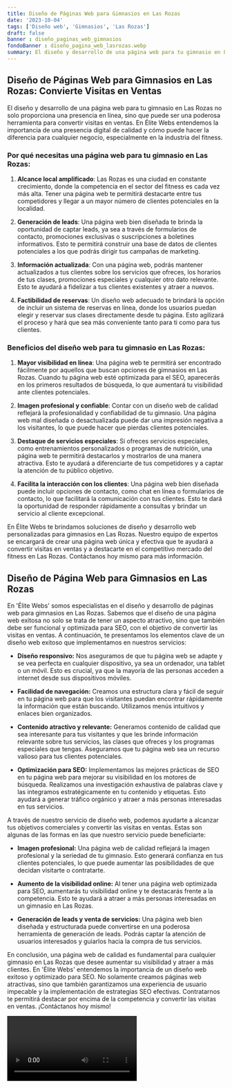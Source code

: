 ```yaml
---
title: Diseño de Páginas Web para Gimnasios en Las Rozas
date: '2023-10-04'
tags: ['Diseño web', 'Gimnasios', 'Las Rozas']
draft: false
banner : diseño_paginas_web_gimnasios
fondoBanner : diseño_pagina_web_lasrozas.webp
summary: El diseño y desarrollo de una página web para tu gimnasio en Las Rozas no solo proporciona una presencia en línea, sino que puede ser una poderosa herramienta para convertir visitas en ventas. En Élite Webs entendemos la importancia de una presencia digital de calidad y cómo puede hacer la diferencia para cualquier negocio, especialmente en la industria del fitness. 
---
```


## Diseño de Páginas Web para Gimnasios en Las Rozas: Convierte Visitas en Ventas

El diseño y desarrollo de una página web para tu gimnasio en Las Rozas no solo proporciona una presencia en línea, sino que puede ser una poderosa herramienta para convertir visitas en ventas. En Élite Webs entendemos la importancia de una presencia digital de calidad y cómo puede hacer la diferencia para cualquier negocio, especialmente en la industria del fitness. 

### Por qué necesitas una página web para tu gimnasio en Las Rozas:

1. **Alcance local amplificado**: Las Rozas es una ciudad en constante crecimiento, donde la competencia en el sector del fitness es cada vez más alta. Tener una página web te permitirá destacarte entre tus competidores y llegar a un mayor número de clientes potenciales en la localidad.

2. **Generación de leads**: Una página web bien diseñada te brinda la oportunidad de captar leads, ya sea a través de formularios de contacto, promociones exclusivas o suscripciones a boletines informativos. Esto te permitirá construir una base de datos de clientes potenciales a los que podrás dirigir tus campañas de marketing.

3. **Información actualizada**: Con una página web, podrás mantener actualizados a tus clientes sobre los servicios que ofreces, los horarios de tus clases, promociones especiales y cualquier otro dato relevante. Esto te ayudará a fidelizar a tus clientes existentes y atraer a nuevos.

4. **Factibilidad de reservas**: Un diseño web adecuado te brindará la opción de incluir un sistema de reservas en línea, donde los usuarios puedan elegir y reservar sus clases directamente desde tu página. Esto agilizará el proceso y hará que sea más conveniente tanto para ti como para tus clientes.

### Beneficios del diseño web para tu gimnasio en Las Rozas:

1. **Mayor visibilidad en línea**: Una página web te permitirá ser encontrado fácilmente por aquellos que buscan opciones de gimnasios en Las Rozas. Cuando tu página web esté optimizada para el SEO, aparecerás en los primeros resultados de búsqueda, lo que aumentará tu visibilidad ante clientes potenciales.

2. **Imagen profesional y confiable**: Contar con un diseño web de calidad reflejará la profesionalidad y confiabilidad de tu gimnasio. Una página web mal diseñada o desactualizada puede dar una impresión negativa a los visitantes, lo que puede hacer que pierdas clientes potenciales.

3. **Destaque de servicios especiales**: Si ofreces servicios especiales, como entrenamientos personalizados o programas de nutrición, una página web te permitirá destacarlos y mostrarlos de una manera atractiva. Esto te ayudará a diferenciarte de tus competidores y a captar la atención de tu público objetivo.

4. **Facilita la interacción con los clientes**: Una página web bien diseñada puede incluir opciones de contacto, como chat en línea o formularios de contacto, lo que facilitará la comunicación con tus clientes. Esto te dará la oportunidad de responder rápidamente a consultas y brindar un servicio al cliente excepcional.

En Élite Webs te brindamos soluciones de diseño y desarrollo web personalizadas para gimnasios en Las Rozas. Nuestro equipo de expertos se encargará de crear una página web única y efectiva que te ayudará a convertir visitas en ventas y a destacarte en el competitivo mercado del fitness en Las Rozas. Contáctanos hoy mismo para más información.

<GifSeo />

<Cta />

## Diseño de Página Web para Gimnasios en Las Rozas

En 'Élite Webs' somos especialistas en el diseño y desarrollo de páginas web para gimnasios en Las Rozas. Sabemos que el diseño de una página web exitosa no solo se trata de tener un aspecto atractivo, sino que también debe ser funcional y optimizada para SEO, con el objetivo de convertir las visitas en ventas. A continuación, te presentamos los elementos clave de un diseño web exitoso que implementamos en nuestros servicios:

- **Diseño responsivo:** Nos aseguramos de que tu página web se adapte y se vea perfecta en cualquier dispositivo, ya sea un ordenador, una tablet o un móvil. Esto es crucial, ya que la mayoría de las personas acceden a internet desde sus dispositivos móviles.

- **Facilidad de navegación:** Creamos una estructura clara y fácil de seguir en tu página web para que los visitantes puedan encontrar rápidamente la información que están buscando. Utilizamos menús intuitivos y enlaces bien organizados.

- **Contenido atractivo y relevante:** Generamos contenido de calidad que sea interesante para tus visitantes y que les brinde información relevante sobre tus servicios, las clases que ofreces y los programas especiales que tengas. Aseguramos que tu página web sea un recurso valioso para tus clientes potenciales.

- **Optimización para SEO:** Implementamos las mejores prácticas de SEO en tu página web para mejorar su visibilidad en los motores de búsqueda. Realizamos una investigación exhaustiva de palabras clave y las integramos estratégicamente en tu contenido y etiquetas. Esto ayudará a generar tráfico orgánico y atraer a más personas interesadas en tus servicios.

A través de nuestro servicio de diseño web, podemos ayudarte a alcanzar tus objetivos comerciales y convertir las visitas en ventas. Estas son algunas de las formas en las que nuestro servicio puede beneficiarte:

- **Imagen profesional:** Una página web de calidad reflejará la imagen profesional y la seriedad de tu gimnasio. Esto generará confianza en tus clientes potenciales, lo que puede aumentar las posibilidades de que decidan visitarte o contratarte.

- **Aumento de la visibilidad online:** Al tener una página web optimizada para SEO, aumentarás tu visibilidad online y te destacarás frente a la competencia. Esto te ayudará a atraer a más personas interesadas en un gimnasio en Las Rozas.

- **Generación de leads y venta de servicios:** Una página web bien diseñada y estructurada puede convertirse en una poderosa herramienta de generación de leads. Podrás captar la atención de usuarios interesados y guiarlos hacia la compra de tus servicios.

En conclusión, una página web de calidad es fundamental para cualquier gimnasio en Las Rozas que desee aumentar su visibilidad y atraer a más clientes. En 'Élite Webs' entendemos la importancia de un diseño web exitoso y optimizado para SEO. No solamente creamos páginas web atractivas, sino que también garantizamos una experiencia de usuario impecable y la implementación de estrategias SEO efectivas. Contratarnos te permitirá destacar por encima de la competencia y convertir las visitas en ventas. ¡Contáctanos hoy mismo!

<Video />

<CtaBot job='Gimnasios' city='Las Rozas'/>

<Gmaps query='Las Rozas+españa+maps' />